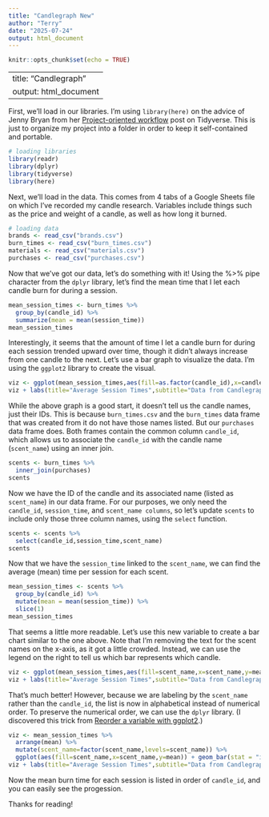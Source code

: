 ```yaml
---
title: "Candlegraph New"
author: "Terry"
date: "2025-07-24"
output: html_document
---
```


```r
knitr::opts_chunk$set(echo = TRUE)
```

---
title: "Candlegraph"
output: html_document
---

First, we'll load in our libraries. I'm using `library(here)` on the advice of Jenny Bryan from her [Project-oriented workflow](https://www.tidyverse.org/blog/2017/12/workflow-vs-script/) post on Tidyverse. This is just to organize my project into a folder in order to keep it self-contained and portable.

```r
# loading libraries
library(readr)
library(dplyr)
library(tidyverse)
library(here)
```

Next, we'll load in the data. This comes from 4 tabs of a Google Sheets file on which I've recorded my candle research. Variables include things such as the price and weight of a candle, as well as how long it burned.

```r
# loading data
brands <- read_csv("brands.csv")
burn_times <- read_csv("burn_times.csv")
materials <- read_csv("materials.csv")
purchases <- read_csv("purchases.csv")
```

Now that we've got our data, let's do something with it! Using the %\>% pipe character from the `dplyr` library, let's find the mean time that I let each candle burn for during a session.

```r
mean_session_times <- burn_times %>%
  group_by(candle_id) %>%
  summarize(mean = mean(session_time))
mean_session_times
```

Interestingly, it seems that the amount of time I let a candle burn for during each session trended upward over time, though it didn't always increase from one candle to the next. Let's use a bar graph to visualize the data. I'm using the `ggplot2` library to create the visual.

```r
viz <- ggplot(mean_session_times,aes(fill=as.factor(candle_id),x=candle_id,y=mean)) + geom_bar(stat = "identity", ,col="brown")
viz + labs(title="Average Session Times",subtitle="Data from Candlegraph",caption="The graph shows that I became less careful about keeping burn times down as time went on.",x="Candle ID",y="Hours",fill="Candle ID")
```

While the above graph is a good start, it doesn't tell us the candle names, just their IDs. This is because `burn_times.csv` and the `burn_times` data frame that was created from it do not have those names listed. But our `purchases` data frame does. Both frames contain the common column `candle_id`, which allows us to associate the `candle_id` with the candle name (`scent_name`) using an inner join.

```r
scents <- burn_times %>%
  inner_join(purchases)
scents
```

Now we have the ID of the candle and its associated name (listed as `scent_name`) in our data frame. For our purposes, we only need the `candle_id`, `session_time`, and `scent_name columns`, so let's update `scents` to include only those three column names, using the `select` function.

```r
scents <- scents %>%
  select(candle_id,session_time,scent_name)
scents
```

Now that we have the `session_time` linked to the `scent_name`, we can find the average (mean) time per session for each scent.

```r
mean_session_times <- scents %>%
  group_by(candle_id) %>%
  mutate(mean = mean(session_time)) %>%
  slice(1)
mean_session_times
```

That seems a little more readable. Let's use this new variable to create a bar chart similar to the one above. Note that I'm removing the text for the scent names on the x-axis, as it got a little crowded. Instead, we can use the legend on the right to tell us which bar represents which candle.

```r
viz <- ggplot(mean_session_times,aes(fill=scent_name,x=scent_name,y=mean)) + geom_bar(stat = "identity", ,col="brown") + theme(axis.text.x = element_blank())
viz + labs(title="Average Session Times",subtitle="Data from Candlegraph",x="Scent Name",y="Hours",fill="Scent Name")
```

That's much better! However, because we are labeling by the `scent_name` rather than the `candle_id`, the list is now in alphabetical instead of numerical order. To preserve the numerical order, we can use the `dplyr` library. (I discovered this trick from [Reorder a variable with ggplot2](https://r-graph-gallery.com/267-reorder-a-variable-in-ggplot2.html).)

```r
viz <- mean_session_times %>%
  arrange(mean) %>%
  mutate(scent_name=factor(scent_name,levels=scent_name)) %>%
  ggplot(aes(fill=scent_name,x=scent_name,y=mean)) + geom_bar(stat = "identity", ,col="brown") + theme(axis.text.x = element_blank())
viz + labs(title="Average Session Times",subtitle="Data from Candlegraph",x="Scent Name",y="Hours",fill="Scent Name")
```

Now the mean burn time for each session is listed in order of `candle_id`, and you can easily see the progession.

Thanks for reading!
